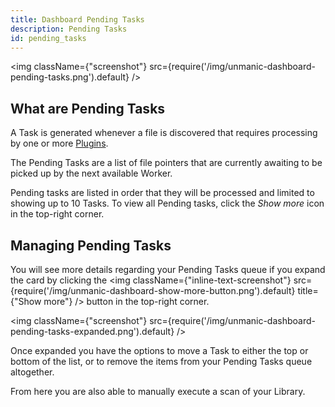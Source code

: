 ```yaml
---
title: Dashboard Pending Tasks
description: Pending Tasks 
id: pending_tasks
---
```



<img className={"screenshot"} src={require('/img/unmanic-dashboard-pending-tasks.png').default} />

## What are Pending Tasks

A Task is generated whenever a file is discovered that requires processing by one or more [Plugins](/docs/configuration/plugins/overview).

The Pending Tasks are a list of file pointers that are currently awaiting to be picked up by the next available Worker.

Pending tasks are listed in order that they will be processed and limited to showing up to 10 Tasks.
To view all Pending tasks, click the *Show more* icon in the top-right corner.


## Managing Pending Tasks

You will see more details regarding your Pending Tasks queue if you expand the card by clicking the <img className={"inline-text-screenshot"} src={require('/img/unmanic-dashboard-show-more-button.png').default} title={"Show more"} /> button in the top-right corner.

<img className={"screenshot"} src={require('/img/unmanic-dashboard-pending-tasks-expanded.png').default} />

Once expanded you have the options to move a Task to either the top or bottom of the list, or to remove the items from your Pending Tasks queue altogether.

From here you are also able to manually execute a scan of your Library.
